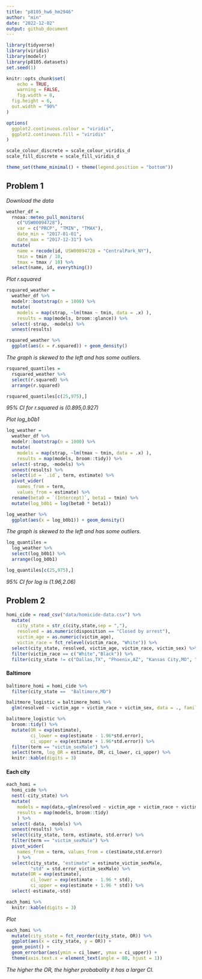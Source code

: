 ```yaml
---
title: "p8105_hw6_hm2946"
author: "min"
date: "2022-12-02"
output: github_document
---
```


```r
library(tidyverse)
library(viridis)
library(modelr)
library(p8105.datasets)
set.seed(1)

knitr::opts_chunk$set(
	echo = TRUE,
	warning = FALSE,
	fig.width = 8, 
  fig.height = 6,
  out.width = "90%"
)

options(
  ggplot2.continuous.colour = "viridis",
  ggplot2.continuous.fill = "viridis"
)

scale_colour_discrete = scale_colour_viridis_d
scale_fill_discrete = scale_fill_viridis_d

theme_set(theme_minimal() + theme(legend.position = "bottom"))
```

## Problem 1

*Download the data*
```r
weather_df = 
  rnoaa::meteo_pull_monitors(
    c("USW00094728"),
    var = c("PRCP", "TMIN", "TMAX"), 
    date_min = "2017-01-01",
    date_max = "2017-12-31") %>%
  mutate(
    name = recode(id, USW00094728 = "CentralPark_NY"),
    tmin = tmin / 10,
    tmax = tmax / 10) %>%
  select(name, id, everything())
```

*Plot r.squared*
```r
rsquared_weather = 
  weather_df %>% 
  modelr::bootstrap(n = 1000) %>% 
  mutate(
    models = map(strap, ~lm(tmax ~ tmin, data = .x) ),
    results = map(models, broom::glance)) %>% 
  select(-strap, -models) %>% 
  unnest(results)

rsquared_weather %>% 
  ggplot(aes(x = r.squared)) + geom_density()
```
*The graph is skewed to the left and has some outliers.*

```r
rsquared_quantiles = 
  rsquared_weather %>% 
  select(r.squared) %>%
  arrange(r.squared)

rsquared_quantiles[c(25,975),]
```
*95% CI for r.squared is (0.895,0.927)*

*Plot log_b0b1*
```r
log_weather = 
  weather_df %>% 
  modelr::bootstrap(n = 1000) %>% 
  mutate(
    models = map(strap, ~lm(tmax ~ tmin, data = .x) ),
    results = map(models, broom::tidy)) %>% 
  select(-strap, -models) %>% 
  unnest(results) %>% 
  select(id = `.id`, term, estimate) %>% 
  pivot_wider(
    names_from = term, 
    values_from = estimate) %>% 
  rename(beta0 = `(Intercept)`, beta1 = tmin) %>% 
  mutate(log_b0b1 = log(beta0 * beta1))

log_weather %>% 
  ggplot(aes(x = log_b0b1)) + geom_density()
```
*The graph is skewed to the left and has some outliers.*

```r
log_quantiles = 
  log_weather %>% 
  select(log_b0b1) %>%
  arrange(log_b0b1)

log_quantiles[c(25,975),]
```
*95% CI for log is (1.96,2.06)*

## Problem 2

```r
homi_cide = read_csv("data/homicide-data.csv") %>% 
  mutate(
    city_state = str_c(city,state,sep = ","),
    resolved = as.numeric(disposition == "Closed by arrest"),
    victim_age = as.numeric(victim_age),
    victim_race = fct_relevel(victim_race, "White")) %>% 
  select(city_state, resolved, victim_age, victim_race, victim_sex) %>% 
  filter(victim_race == c("White","Black")) %>% 
  filter(city_state != c("Dallas,TX", "Phoenix,AZ", "Kansas City,MO", "Tulsa,AL"))
```

#### Baltimore
```r
baltimore_homi = homi_cide %>% 
  filter(city_state ==  "Baltimore,MD")

balitmore_logistic = baltimore_homi %>% 
  glm(resolved ~ victim_age + victim_race + victim_sex, data = ., family = binomial()) 

balitmore_logistic %>% 
  broom::tidy() %>% 
  mutate(OR = exp(estimate),
         ci_lower = exp(estimate - 1.96*std.error),
         ci_upper = exp(estimate + 1.96*std.error)) %>%
  filter(term == "victim_sexMale") %>% 
  select(term, log_OR = estimate, OR, ci_lower, ci_upper) %>%
  knitr::kable(digits = 3)
```

#### Each city
```r
each_homi = 
  homi_cide %>% 
  nest(-city_state) %>% 
  mutate(
    models = map(data,~glm(resolved ~ victim_age + victim_race + victim_sex, data = .x, family = binomial())),
    results = map(models, broom::tidy)
    ) %>% 
  select(-data, -models) %>% 
  unnest(results) %>% 
  select(city_state, term, estimate, std.error) %>% 
  filter(term == "victim_sexMale") %>%
  pivot_wider(
    names_from = term, values_from = c(estimate,std.error)
    ) %>% 
  select(city_state, "estimate" = estimate_victim_sexMale, 
         "std" = std.error_victim_sexMale) %>% 
  mutate(OR = exp(estimate),
         ci_lower = exp(estimate - 1.96 * std),
         ci_upper = exp(estimate + 1.96 * std)) %>% 
  select(-estimate,-std)

each_homi %>% 
  knitr::kable(digits = 3)
```

*Plot*
```r
each_homi %>% 
  mutate(city_state = fct_reorder(city_state, OR)) %>%
  ggplot(aes(x = city_state, y = OR)) +
  geom_point() +
  geom_errorbar(aes(ymin = ci_lower, ymax = ci_upper)) +
  theme(axis.text.x = element_text(angle = 80, hjust = 1))
```
*The higher the OR, the higher probabality it has a larger CI.*
